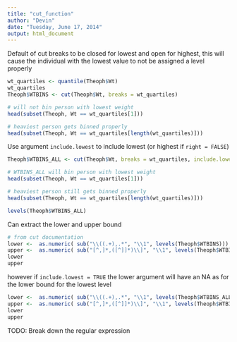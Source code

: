```yaml
---
title: "cut_function"
author: "Devin"
date: "Tuesday, June 17, 2014"
output: html_document
---
```


Default of cut breaks to be closed for lowest and open for highest, this will cause the individual with the lowest value to not be assigned a level properly
```r
wt_quartiles <- quantile(Theoph$Wt)
wt_quartiles
Theoph$WTBINS <- cut(Theoph$Wt, breaks = wt_quartiles)

# will not bin person with lowest weight
head(subset(Theoph, Wt == wt_quartiles[1]))

# heaviest person gets binned properly
head(subset(Theoph, Wt == wt_quartiles[length(wt_quartiles)]))
```

Use argument `include.lowest` to include lowest (or highest if `right = FALSE`)

```r
Theoph$WTBINS_ALL <- cut(Theoph$Wt, breaks = wt_quartiles, include.lowest = TRUE)

# WTBINS_ALL will bin person with lowest weight
head(subset(Theoph, Wt == wt_quartiles[1]))

# heaviest person still gets binned properly
head(subset(Theoph, Wt == wt_quartiles[length(wt_quartiles)]))

levels(Theoph$WTBINS_ALL)
```

Can extract the lower and upper bound
```r
# from cut documentation
lower <-  as.numeric( sub("\\((.+),.*", "\\1", levels(Theoph$WTBINS)))
upper <-  as.numeric( sub("[^,]*,([^]]*)\\]", "\\1", levels(Theoph$WTBINS)))
lower
upper
```

however if `include.lowest = TRUE` the lower argument will have an NA as for the lower bound for the lowest level 
```r

lower <-  as.numeric( sub("\\((.+),.*", "\\1", levels(Theoph$WTBINS_ALL)))
upper <-  as.numeric( sub("[^,]*,([^]]*)\\]", "\\1", levels(Theoph$WTBINS_ALL)))
lower
upper
```


TODO: Break down the regular expression


